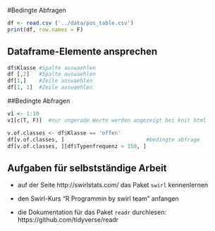 #Bedingte Abfragen

```r
df <- read.csv ('../data/pos_table.csv')
print(df, row.names = F)
```

## Dataframe-Elemente ansprechen
```r
df$Klasse #Spalte auswaehlen
df [,2]   #Spalte auswaehlen
df[1,]    #Zeile auswaehlen
df[1, 1]  #Zeile auswaehlen

```

##Bedingte Abfragen

```r
v1 <- 1:10
v1[c(T, F)]  #nur ungerade Werte werden angezeigt bei knit html


```

```r
v.of.classes <- df$Klasse == 'offen'
df[v.of.classes, ]                          #bedingte abfrage
df[v.of.classes, ][df$Typenfrequenz > 150, ]

```





## Aufgaben für selbstständige Arbeit
- auf der Seite http://swirlstats.com/ das Paket `swirl` kennenlernen

- den Swirl-Kurs "R Programmin by swirl team" anfangen

- die Dokumentation für das Paket `readr` durchlesen: https://github.com/tidyverse/readr


